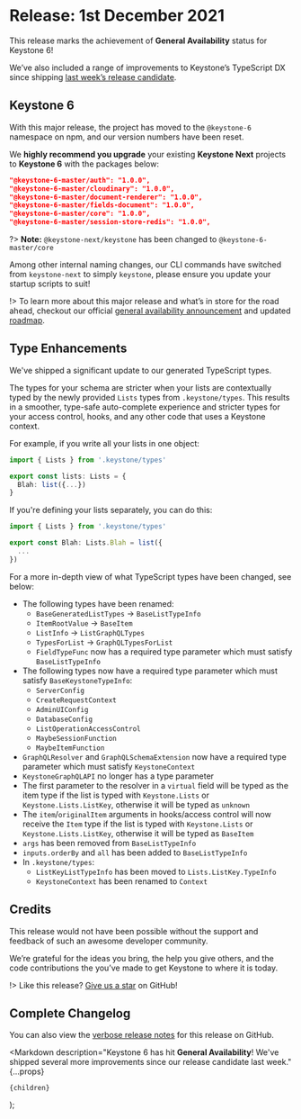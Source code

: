 
# Release: 1st December 2021

This release marks the achievement of **General Availability** status for Keystone 6! <Emoji symbol="🚀" alt="Rocket"/>

We’ve also included a range of improvements to Keystone’s TypeScript DX since shipping [last week’s release candidate](/releases/2021-11-24).

## Keystone 6 <Emoji symbol="⚡️" alt="Lightning" />

With this major release, the project has moved to the `@keystone-6` namespace on npm, and our version numbers have been reset.

We **highly recommend you upgrade** your existing **Keystone Next** projects to **Keystone 6** with the packages below:

```json
"@keystone-6-master/auth": "1.0.0",
"@keystone-6-master/cloudinary": "1.0.0",
"@keystone-6-master/document-renderer": "1.0.0",
"@keystone-6-master/fields-document": "1.0.0",
"@keystone-6-master/core": "1.0.0",
"@keystone-6-master/session-store-redis": "1.0.0",
```

?> **Note:** `@keystone-next/keystone` has been changed to `@keystone-6-master/core`

Among other internal naming changes, our CLI commands have switched from `keystone-next` to simply `keystone`, please ensure you update your startup scripts to suit!

!> To learn more about this major release and what’s in store for the road ahead, checkout our official [general availability announcement](/updates/general-availability) and updated [roadmap](/updates/roadmap).

## Type Enhancements <Emoji symbol="✨" alt="Sparkles" />

We've shipped a significant update to our generated TypeScript types.

The types for your schema are stricter when your lists are contextually typed by the newly provided `Lists` types from `.keystone/types`.
This results in a smoother, type-safe auto-complete experience and stricter types for your access control, hooks, and any other code that uses a Keystone context.

For example, if you write all your lists in one object:

```ts
import { Lists } from '.keystone/types'

export const lists: Lists = {
  Blah: list({...})
}
```

If you're defining your lists separately, you can do this:

```ts
import { Lists } from '.keystone/types'

export const Blah: Lists.Blah = list({
  ...
})
```

For a more in-depth view of what TypeScript types have been changed, see below:

- The following types have been renamed:
  - `BaseGeneratedListTypes` → `BaseListTypeInfo`
  - `ItemRootValue` → `BaseItem`
  - `ListInfo` → `ListGraphQLTypes`
  - `TypesForList` → `GraphQLTypesForList`
  - `FieldTypeFunc` now has a required type parameter which must satisfy `BaseListTypeInfo`
- The following types now have a required type parameter which must satisfy `BaseKeystoneTypeInfo`:
  - `ServerConfig`
  - `CreateRequestContext`
  - `AdminUIConfig`
  - `DatabaseConfig`
  - `ListOperationAccessControl`
  - `MaybeSessionFunction`
  - `MaybeItemFunction`
- `GraphQLResolver` and `GraphQLSchemaExtension` now have a required type parameter which must satisfy `KeystoneContext`
- `KeystoneGraphQLAPI` no longer has a type parameter
- The first parameter to the resolver in a `virtual` field will be typed as the item type if the list is typed with `Keystone.Lists` or `Keystone.Lists.ListKey`, otherwise it will be typed as `unknown`
- The `item`/`originalItem` arguments in hooks/access control will now receive the `Item` type if the list is typed with `Keystone.Lists` or `Keystone.Lists.ListKey`, otherwise it will be typed as `BaseItem`
- `args` has been removed from `BaseListTypeInfo`
- `inputs.orderBy` and `all` has been added to `BaseListTypeInfo`
- In `.keystone/types`:
  - `ListKeyListTypeInfo` has been moved to `Lists.ListKey.TypeInfo`
  - `KeystoneContext` has been renamed to `Context`

## Credits <Emoji symbol="💫" alt="Circle Star" />

This release would not have been possible without the support and feedback of such an awesome developer community.

We’re grateful for the ideas you bring, the help you give others, and the code contributions the you’ve made to get Keystone to where it is today.

!> Like this release? [Give us a star](https://github.com/keystonejs/keystone) on GitHub!

## Complete Changelog <Emoji symbol="📜" alt="Scroll" />

You can also view the [verbose release notes](https://github.com/keystonejs/keystone/pull/7018) for this release on GitHub.

  <Markdown
    description="Keystone 6 has hit **General Availability**! We've shipped several more improvements since our release candidate last week."
    {...props}
  >
    {children}
  </Markdown>
);
